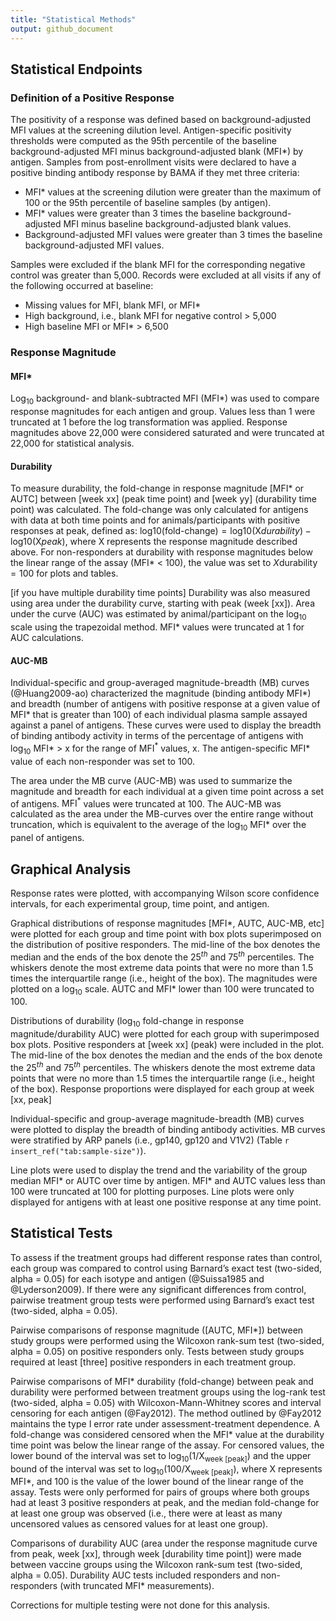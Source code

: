 ```yaml
---
title: "Statistical Methods"
output: github_document
---
```


<!-- background.md is generated from the RMARKDOWN file, background.Rmd.
Please edit that file. -->

<!-- this file was adapted from VISCtemplates {{pkg_ver}}. -->

## Statistical Endpoints

### Definition of a Positive Response

The positivity of a response was defined based on background-adjusted MFI values at the screening dilution level. Antigen-specific positivity thresholds were computed as the 95th percentile of the baseline background-adjusted MFI minus background-adjusted blank (MFI*) by antigen. Samples from post-enrollment visits were declared to have a positive binding antibody response by BAMA if they met three criteria:

* MFI* values at the screening dilution were greater than the maximum of 100 or the 95th percentile of baseline samples (by antigen).
* MFI* values were greater than 3 times the baseline background-adjusted MFI minus baseline background-adjusted blank values.
* Background-adjusted MFI values were greater than 3 times the baseline background-adjusted MFI values.

Samples were excluded if the blank MFI for the corresponding negative control was greater than 5,000. Records were excluded at all visits if any of the following occurred at baseline:

* Missing values for MFI, blank MFI, or MFI*
* High background, i.e., blank MFI for negative control > 5,000
* High baseline MFI or MFI* > 6,500

<!-- Either in an antigen summary table or in this section, include information on antigen-specific positivity thresholds. -->

### Response Magnitude

#### MFI*

Log$_{10}$ background- and blank-subtracted MFI (MFI*) was used to compare response magnitudes for each antigen and group. Values less than 1 were truncated at 1 before the log transformation was applied. Response magnitudes above 22,000 were considered saturated and were truncated at 22,000 for statistical analysis.

#### Durability

<!-- if you have durability time points -->

To measure durability, the fold-change in response magnitude [MFI* or AUTC] between [week xx] (peak time point) and [week yy] (durability time point) was calculated. The fold-change was only calculated for antigens with data at both time points and for animals/participants with positive responses at peak, defined as: $\mathrm{log}{10}\text{(fold-change)} = \mathrm{log}{10}\mathrm{(X}{durability}{)} - \mathrm{log}{10}\mathrm{(X}{peak}{)}$, where X represents the response magnitude described above. For non-responders at durability with response magnitudes below the linear range of the assay (MFI* < 100), the value was set to $X{\text{durability}} = 100$ for plots and tables.

[if you have multiple durability time points] Durability was also measured using area under the durability curve, starting with peak (week [xx]). Area under the curve (AUC) was estimated by animal/participant on the log$_{10}$ scale using the trapezoidal method. MFI* values were truncated at 1 for AUC calculations.

#### AUC-MB

<!-- if you have all antigens from an ARP (antigen reagent project) panel -->

Individual-specific and group-averaged magnitude-breadth (MB) curves (@Huang2009-ao) characterized the magnitude (binding antibody MFI\*) and breadth (number of antigens with positive response at a given value of MFI* that is greater than 100) of each individual plasma sample assayed against a panel of antigens. These curves were used to display the breadth of binding antibody activity in terms of the percentage of antigens with log$_{10}$ MFI* $>$ x for the range of $\mathrm{MFI}^{*}$ values, x. The antigen-specific MFI* value of each non-responder was set to 100.

The area under the MB curve (AUC-MB) was used to summarize the magnitude and breadth for each individual at a given time point across a set of antigens. $\mathrm{MFI}^{*}$ values were truncated at 100. The AUC-MB was calculated as the area under the MB-curves over the entire range without truncation, which is equivalent to the average of the log$_{10}$ MFI* over the panel of antigens.

## Graphical Analysis

Response rates were plotted, with accompanying Wilson score confidence intervals, for each experimental group, time point, and antigen.

Graphical distributions of response magnitudes [MFI\*, AUTC, AUC-MB, etc] were plotted for each group and time point with box plots superimposed on the distribution of positive responders. The mid-line of the box denotes the median and the ends of the box denote the $25^{th}$ and $75^{th}$ percentiles. The whiskers denote the most extreme data points that were no more than 1.5 times the interquartile range (i.e., height of the box). The magnitudes were plotted on a log$_{10}$ scale. AUTC and MFI* lower than 100 were truncated to 100.

Distributions of durability (log$_{10}$ fold-change in response magnitude/durability AUC) were plotted for each group with superimposed box plots. Positive responders at [week xx] (peak) were included in the plot. The mid-line of the box denotes the median and the ends of the box denote the $25^{th}$ and $75^{th}$ percentiles. The whiskers denote the most extreme data points that were no more than 1.5 times the interquartile range (i.e., height of the box). Response proportions were displayed for each group at week [xx, peak]

Individual-specific and group-average magnitude-breadth (MB) curves were plotted to display the breadth of binding antibody activities. MB curves were stratified by ARP panels (i.e., gp140, gp120 and V1V2) (Table `r insert_ref("tab:sample-size")`).

Line plots were used to display the trend and the variability of the group median MFI* or AUTC over time by antigen. MFI* and AUTC values less than 100 were truncated at 100 for plotting purposes. Line plots were only displayed for antigens with at least one positive response at any time point.

## Statistical Tests

To assess if the treatment groups had different response rates than control, each group was compared to control using Barnard’s exact test (two-sided, alpha = 0.05) for each isotype and antigen (@Suissa1985 and @Lyderson2009). If there were any significant differences from control, pairwise treatment group tests were performed using Barnard’s exact test (two-sided, alpha = 0.05).

Pairwise comparisons of response magnitude ([AUTC, MFI*]) between study groups were performed using the Wilcoxon rank-sum test (two-sided, alpha = 0.05) on positive responders only. Tests between study groups required at least [three] positive responders in each treatment group.

Pairwise comparisons of MFI* durability (fold-change) between peak and durability were performed between treatment groups using the log-rank test (two-sided, alpha = 0.05) with Wilcoxon-Mann-Whitney scores and interval censoring for each antigen (@Fay2012). The method outlined by @Fay2012 maintains the type I error rate under assessment-treatment dependence. A fold-change was considered censored when the MFI* value at the durability time point was below the linear range of the assay. For censored values, the lower bound of the interval was set to $\mathrm{log_{10}}$$\mathrm{(1/X_{\text{week [peak]}})}$ and the upper bound of the interval was set to $\mathrm{log_{10}}$$\mathrm{(100/X_{\text{week [peak]}})}$, where X represents MFI*, and 100 is the value of the lower bound of the linear range of the assay. Tests were only performed for pairs of groups where both groups had at least 3 positive responders at peak, and the median fold-change for at least one group was observed (i.e., there were at least as many uncensored values as censored values for at least one group).

<!-- if you have multiple durability time points --> 
Comparisons of durability AUC (area under the response magnitude curve from peak, week [xx], through week [durability time point]) were made between vaccine groups using the Wilcoxon rank-sum test (two-sided, alpha = 0.05). Durability AUC tests included responders and non-responders (with truncated MFI* measurements).

Corrections for multiple testing were not done for this analysis. 
<!-- If there were p-value adjustments, specify the method (i.e. FDR) and what grouping variables the adjustment will be made over (i.e. adjusting over antigens) -->
